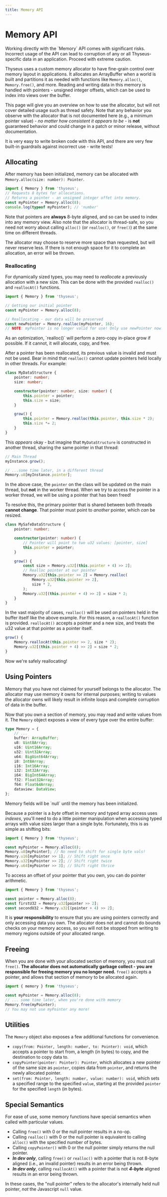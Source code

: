 ```yaml
---
title: Memory API
---
```



# Memory API

<Callout type="error">
	Working directly with the `Memory` API comes with significant risks.
	Incorrect usage of the API can lead to corruption of any or all
	Thyseus-specific data in an application. Proceed with extreme caution.
</Callout>

Thyseus uses a custom memory allocator to have fine-grain control over memory
layout in applications. It allocates an ArrayBuffer when a world is built and
partitions it as needed with functions like `Memory.alloc()`, `Memory.free()`,
and more. Reading and writing data in this memory is handled with pointers -
unsigned integer offsets, which can be used to index into views over the buffer.

This page will give you an overview on how to use the allocator, but will not
cover detailed usage such as thread safety. Note that any behavior you observe
with the allocator that is not documented here (e.g., a minimum pointer value) -
_no matter how consistent it appears to be_ - is **not** guaranteed behavior and
could change in a patch or minor release, without documentation.

<Callout type="warn">
	It is very easy to write broken code with this API, and there are very few
	built-in guardrails against incorrect use - write tests!
</Callout>

## Allocating

After memory has been initialized, memory can be allocated with
`Memory.alloc(size: number): Pointer`.

```ts
import { Memory } from 'thyseus';
// Requests 8 bytes for allocations.
// Returns a pointer - an unsigned integer offet into memory.
const myPointer = Memory.alloc(8);
console.log(typeof myPointer); // 'number'
```

Note that pointers are **always** 8-byte aligned, and so can be used to index
into any memory view. Also note that the allocator is thread-safe, so you need
not worry about calling `alloc()` (or `realloc()`, or `free()`) at the same time
on different threads.

The allocator may choose to reserve more space than requested, but will never
reserve less. If there is not enough space for it to complete an allocation, an
error will be thrown.

### Reallocating

For dynamically sized types, you may need to _reallocate_ a previously
allocation with a new size. This can be done with the provided `realloc()` and
`reallocAt()` functions.

```ts
import { Memory } from 'thyseus';

// Getting our initial pointer
const myPointer = Memory.alloc(8);

// Reallocating - our data will be preserved
const newPointer = Memory.realloc(myPointer, 16);
// NOTE: myPointer is no longer valid for use! Only use newPointer now.
```

<Callout type="note">
	As an optimization, `realloc()` will perform a zero-copy in-place grow if
	possible. If it cannot, it will allocate, copy, and free.
</Callout>

After a pointer has been reallocated, its previous value is invalid and must not
be used. Bear in mind that `realloc()` cannot update pointers held locally in
other threads. For example:

```ts {10-13}
class MyDataStructure {
	pointer: number;
	size: number;

	constructor(pointer: number, size: number) {
		this.pointer = pointer;
		this.size = size;
	}

	grow() {
		this.pointer = Memory.realloc(this.pointer, this.size * 2);
		this.size *= 2;
	}
}
```

This _appears_ okay - but imagine that `MyDataStructure` is constructed in
another thread, sharing the same pointer in that thread:

```ts
// Main Thread
myInstance.grow();

// ...some time later, in a different thread
Memory.u8[myInstance.pointer];
```

In the above case, the `pointer` on the class will be updated on the main
thread, but **not** in the worker thread. When we try to access the pointer in a
worker thread, we will be using a pointer that has been freed!

To resolve this, the primary pointer that is shared between both threads
**cannot change**. That pointer must point to _another_ pointer, which _can_ be
resized.

```ts {9-18}
class MySafeDataStructure {
	pointer: number;

	constructor(pointer: number) {
		// Pointer will point to two u32 values: [pointer, size]
		this.pointer = pointer;
	}

	grow() {
		const size = Memory.u32[(this.pointer + 4) >> 2];
		// Realloc pointer at our pointer
		Memory.u32[this.pointer >> 2] = Memory.realloc(
			Memory.u32[this.pointer >> 2],
			size * 2,
		);
		Memory.u32[(this.pointer + 4) >> 2] = size * 2;
	}
}
```

In the vast majority of cases, `realloc()` will be used on pointers held in the
buffer itself like the above example. For this reason, a `reallocAt()` function
is provided. `reallocAt()` accepts a pointer and a new size, and treats the u32
value at that pointer as a pointer itself.

```ts
grow() {
	Memory.reallocAt(this.pointer >> 2, size * 2);
	Memory.u32[(this.pointer + 4) >> 2] = size * 2;
}
```

Now we're safely reallocating!

## Using Pointers

<Callout type="error">
	Memory that you have not claimed for yourself belongs to the allocator. The
	allocator may use memory it owns for internal purposes; writing to values
	the allocator owns will likely result in infinite loops and complete
	corruption of data in the buffer.
</Callout>

Now that you own a section of memory, you may read and write values from it. The
`Memory` object exposes a view of every type over the entire buffer:

```ts
type Memory = {
	// ...
	buffer: ArrayBuffer;
	u8: Uint8Array;
	u16: Uint16Array;
	u32: Uint32Array;
	u64: BigUint64Array;
	i8: Int8Array;
	i16: Int16Array;
	i32: Int32Array;
	i64: BigInt64Array;
	f32: Float32Array;
	f64: Float64Array;
	dataview: DataView;
};
```

<Callout type="note">
	Memory fields will be `null` until the memory has been initialized.
</Callout>

Because a pointer is a _byte_ offset in memory and typed array access uses
_indexes_, you'll need to do a little pointer manipulation when accessing typed
arrays with value sizes larger than a single byte. Fortunately, this is as
simple as shifting bits:

```ts
import { Memory } from 'thyseus';

const myPointer = Memory.alloc(8);
Memory.u8[myPointer]; // No need to shift for single byte vals!
Memory.u16[myPointer >> 1]; // Shift right once
Memory.u32[myPointer >> 2]; // Shift right twice
Memory.u64[myPointer >> 3]; // Shift right thrice
```

To access an offset of your pointer that you own, you can do pointer arithmetic.

```ts
import { Memory } from 'thyseus';

const pointer = Memory.alloc(8);
const firstU32 = Memory.u32[pointer >> 2];
const secondU32 = Memory.u32[(pointer + 4) >> 2];
```

It is **your responsibility** to ensure that you are using pointers correctly
and only accessing data you own. The allocator does not and cannot do bounds
checks on your memory access, so you will not be stopped from writing to memory
regions outside of your allocated range.

## Freeing

When you are done with your allocated section of memory, you must call `free()`.
**The allocator does not automatically garbage collect - you are responsible for
freeing memory you no longer need.** `free()` accepts a pointer, and allows that
section of memory to be allocated again.

```ts
import { memory } from 'thyseus';

const myPointer = Memory.alloc(8);
// ... some time later, when you're done with memory
Memory.free(myPointer);
// You may not use myPointer any more!
```

## Utilities

The `Memory` object also exposes a few additional functions for convenience.

-   `copy(from: Pointer, length: number, to: Pointer): void`, which accepts a
    pointer to start from, a length (in bytes) to copy, and the destination to
    copy data to.
-   `copyPointer(pointer: Pointer): Pointer`, which allocates a new pointer of
    the same size as `pointer`, copies data from `pointer`, and returns the
    newly allocated pointer.
-   `set(from: Pointer, length: number, value: number): void`, which sets a
    specified range to the specified `value`, starting at the provided `pointer`
    for the specified `length` (in bytes).

## Special Semantics

For ease of use, some memory functions have special semantics when called with
particular values.

-   Calling `free()` with 0 or the null pointer results in a no-op.
-   Calling `realloc()` with 0 or the null pointer is equivalent to calling
    `alloc()` with the specified number of bytes.
-   Calling `copyPointer()` with 0 or the null pointer simply returns the null
    pointer.
-   **_In dev only_**, calling `free()` or `realloc()` with a pointer that is
    not 8-byte aligned (i.e., an invalid pointer) results in an error being
    thrown.
-   **_In dev only_**, calling `reallocAt()` with a pointer that is not
    **_4-byte_** aligned results in an error being thrown.

In these cases, the "null pointer" refers to the allocator's internally held
null pointer, _not_ the Javascript `null` value.
